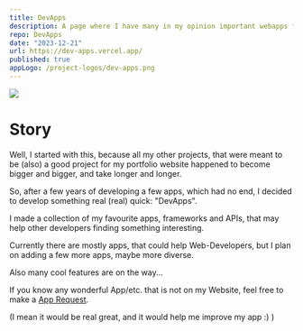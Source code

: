 ```yaml
---
title: DevApps
description: A page where I have many in my opinion important webapps for a dev
repo: DevApps
date: "2023-12-21"
url: https://dev-apps.vercel.app/
published: true
appLogo: /project-logos/dev-apps.png
---
```



![](/dev-apps-github.png)


# Story

Well, I started with this, because all my other projects, 
that were meant to be (also) a good project for my portfolio website
happened to become bigger and bigger, and take longer and longer.

So, after a few years of developing a few apps, which had no end,
I decided to develop something real (real) quick: "DevApps".

I made a collection of my favourite apps, frameworks and APIs,
that may help other developers finding something interesting.

Currently there are mostly apps, that could help Web-Developers,
but I plan on adding a few more apps, maybe more diverse.

Also many cool features are on the way... 

If you know any wonderful App/etc. that is not on my Website, 
feel free to make a [App Request](https://github.com/a3chron/DevApps/issues/new?assignees=a3chron&labels=app-request&projects=&template=app_request.yaml&title=APP+REQUEST%3A+).

(I mean it would be real great, and it would help me improve my app :) )